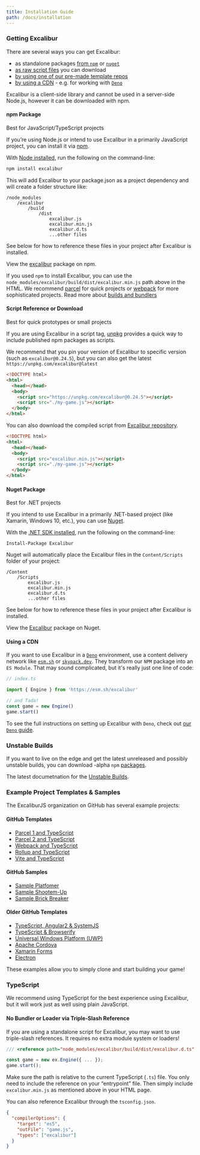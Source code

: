 ```yaml
---
title: Installation Guide
path: /docs/installation
---
```


### Getting Excalibur

There are several ways you can get Excalibur:

- as standalone packages [from `npm`](#npm-package) or [`nuget`](#nuget-package)
- [as raw script files](#script-reference-or-download) you can download
- [by using one of our pre-made template repos](#github-templates)
- [by using a CDN](#using-a-cdn) - e.g. for working with [`Deno`](https://deno.land/)

<Note>

Excalibur is a client-side library and cannot be used in a
server-side Node.js, however it can be downloaded with npm.

</Note>

#### npm Package

<Note>

Best for JavaScript/TypeScript projects

</Note>

If you’re using Node.js or intend to use Excalibur in a primarily JavaScript project, you can install it via [npm](https://docs.npmjs.com/getting-started/what-is-npm).

With [Node installed](https://nodejs.org/en/download/), run the following on the command-line:

```bash
npm install excalibur
```

This will add Excalibur to your package.json as a project dependency and will create a folder structure like:

```
/node_modules
    /excalibur
        /build
            /dist
                excalibur.js
                excalibur.min.js
                excalibur.d.ts
                ...other files
```

See below for how to reference these files in your project after Excalibur is installed.

View the [excalibur](https://www.npmjs.com/package/excalibur) package on npm.

<Note>

If you used `npm` to install Excalibur, you can use the
`node_modules/excalibur/build/dist/excalibur.min.js` path above in the HTML. We
recommend [parcel](https://github.com/excaliburjs/example-ts-parcel) for quick projects or [webpack](https://github.com/excaliburjs/example-ts-webpack) for
more sophisticated projects. Read more about [builds and bundlers](/docs/bundlers)

</Note>

#### Script Reference or Download

<Note>

Best for quick prototypes or small projects

</Note>

If you are using Excalibur in a script tag, [unpkg](https://unpkg.com/) provides a quick way to include published npm packages as scripts.

We recommend that you pin your version of Excalibur to specific version (such as `excalibur@0.24.5`), but you can also get the latest `https://unpkg.com/excalibur@latest`

```html
<!DOCTYPE html>
<html>
  <head></head>
  <body>
    <script src="https://unpkg.com/excalibur@0.24.5"></script>
    <script src="./my-game.js"></script>
  </body>
</html>
```

You can also download the compiled script from [Excalibur repository](https://github.com/excaliburjs/excalibur/releases).

```html
<!DOCTYPE html>
<html>
  <head></head>
  <body>
    <script src="excalibur.min.js"></script>
    <script src="./my-game.js"></script>
  </body>
</html>
```

#### Nuget Package

<Note>

Best for .NET projects

</Note>

If you intend to use Excalibur in a primarily .NET-based project (like Xamarin, Windows 10, etc.), you can use [Nuget](https://www.nuget.org/).

With the [.NET SDK installed](https://docs.microsoft.com/en-us/dotnet/framework/install/), run the following on the command-line:

    Install-Package Excalibur

Nuget will automatically place the Excalibur files in the `Content/Scripts` folder of your project:

```
/Content
    /Scripts
        excalibur.js
        excalibur.min.js
        excalibur.d.ts
        ...other files
```

See below for how to reference these files in your project after Excalibur is installed.

View the [Excalibur](https://www.nuget.org/packages/Excalibur/) package on Nuget.

#### Using a CDN

If you want to use Excalibur in a [`Deno`](https://deno.land/) environment, use a content delivery network like [`esm.sh`](https://esm.sh/) or [`skypack.dev`](https://www.skypack.dev/). They transform our `NPM` package into an `ES Module`. That may sound complicated, but it's really just one line of code:

```typescript
// index.ts

import { Engine } from 'https://esm.sh/excalibur'

// and Tada!
const game = new Engine()
game.start()
```

<Note>

To see the full instructions on setting up Excalibur with `Deno`, check out [our `Deno` guide](https://excaliburjs.com/docs/bundlers#deno).

</Note>

### Unstable Builds

If you want to live on the edge and get the latest unreleased and possibly unstable builds, you can download -alpha `npm` [packages](https://www.npmjs.com/package/excalibur).

The latest documetnation for the [Unstable Builds](https://excaliburjs.com/docs/api/edge/?no-cache=1).

### Example Project Templates & Samples

The ExcaliburJS organization on GitHub has several example projects:

#### GitHub Templates

- [Parcel 1 and TypeScript](https://github.com/excaliburjs/template-ts-parcel)
- [Parcel 2 and TypeScript](https://github.com/excaliburjs/template-ts-parcel-v2)
- [Webpack and TypeScript](https://github.com/excaliburjs/template-ts-webpack)
- [Rollup and TypeScript](https://github.com/excaliburjs/template-ts-rollup)
- [Vite and TypeScript](https://github.com/excaliburjs/template-ts-vite)

#### GitHub Samples

- [Sample Platfomer](https://github.com/excaliburjs/sample-platformer)
- [Sample Shootem-Up](https://github.com/excaliburjs/sample-shootemup)
- [Sample Brick Breaker](https://github.com/excaliburjs/sample-breakout)

#### Older GitHub Templates

- [TypeScript, Angular2 & SystemJS](https://github.com/excaliburjs/example-ts-angular2)
- [TypeScript & Browserify](https://github.com/excaliburjs/example-ts-browserify)
- [Universal Windows Platform (UWP)](https://github.com/excaliburjs/example-uwp)
- [Apache Cordova](https://github.com/excaliburjs/example-cordova)
- [Xamarin Forms](https://github.com/excaliburjs/example-xamarin)
- [Electron](https://github.com/excaliburjs/example-electron)

These examples allow you to simply clone and start building your game!

### TypeScript

We recommend using TypeScript for the best experience using Excalibur, but it will work just as well using plain JavaScript.

#### No Bundler or Loader via Triple-Slash Reference

If you are using a standalone script for Excalibur, you may want to use triple-slash references. It requires no extra module system or loaders!

```js
/// <reference path="node_modules/excalibur/build/dist/excalibur.d.ts" />

const game = new ex.Engine({ ... });
game.start();
```

Make sure the path is relative to the current TypeScript (`.ts`) file. You only need to include the reference on your “entrypoint” file. Then simply include `excalibur.min.js` as mentioned above in your HTML page.

You can also reference Excalibur through the `tsconfig.json`.

```json
{
  "compilerOptions": {
    "target": "es5",
    "outFile": "game.js",
    "types": ["excalibur"]
  }
}
```
